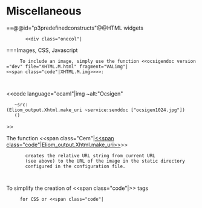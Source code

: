 =Miscellaneous=


==@@id="p3predefinedconstructs"@@HTML widgets
        
        <<div class="onecol"|
===Images, CSS, Javascript
          
          
      To include an image, simply use the function <<ocsigendoc version="dev" file="XHTML.M.html" fragment="VALimg"|<<span class="code"|XHTML.M.img>>>>:
      
          

          
<<code language="ocaml"|img ~alt:"Ocsigen"
    ~src:(Eliom_output.Xhtml.make_uri ~service:senddoc ["ocsigen1024.jpg"])
    ()
>>

          
The function <<span class="Cem"|[[site:dev/Eliom_output.XHTMLFORMSSIG.html#VALmake_uri|<<span class="code"|Eliom_output.Xhtml.make_uri>>]]>>
        creates the relative URL string from current URL
        (see above) to the URL of the image in the static directory
        configured in the configuration file.
      
          

          
To simplify the creation of <<span class="code"|<link>>> tags
      for CSS or <<span class="code"|<script>>> tags for Javascript,
        use the following functions:
          

          
<<code language="ocaml"|css_link ~uri:(make_uri ~service:(static_dir ()) ["style.css"]) ()
>>

          
<<code language="ocaml"|js_script ~uri:(make_uri ~service:(static_dir ()) ["funs.js"]) ()
>>

===Basic menus
          
          
      To make a menu on your web page, you can use the function
          <<span class="Cem"|<<ocsigendoc version="dev" file="Eliom_tools.html" fragment="VALmenu"|<<span class="code"|Eliom_tools.menu>>>>>>.
      First, define your menu like this:
      
          

          
<<code language="ocaml"|let mymenu current =
  Eliom_tools.menu ~classe:["menuprincipal"]
    (home, %:xmllist< Home ~>>)
    [
     (infos, %:xmllist< More info ~>>);
     (tutorial, %:xmllist< Documentation ~>>)
   ] current
>>

          
Here, <<span class="code"|home>>,  <<span class="code"|infos>>,
        and <<span class="code"|tutorial>> are your three pages (generated for example
        by <<ocsigendoc version="dev" file="Eliom_services.html" fragment="VALservice"|<<span class="code"|Eliom_services.service>>>>).
          




          
Then <<span class="code"|mymenu ~service:home>> will generate the following
        code:
          

          <<div class="pre"|<ul class="menu menuprincipal">
  <li class="current first">Home
  </li>
  <li><a href="infos">More info</a>
  </li>
  <li class="last"><a href="tutorial">Documentation</a>
  </li>
</ul>
>>
          
Personalise it in your CSS style-sheet.
          

          
<<ocsigendoc version="dev" file="Eliom_tools.html" fragment="VALmenu"|<<span class="code"|Eliom_tools.menu>>>> takes a list of services without
    GET parameters.
    If you want one of the link to contains GET parameters, pre-apply
    the service.
          

          <<div class="encadre"|
    ====How to make a menu entry with GET parameters?
            
            
          Preapply your service.
          
            
      
          >>
===Hierarchical menus
          
<<code language="ocaml"|(* Hierarchical menu *)
open Eliom_tools_common
open Eliom_tools

let hier1 = service ~path:["hier1"] ~get_params:unit ()
let hier2 = service ~path:["hier2"] ~get_params:unit ()
let hier3 = service ~path:["hier3"] ~get_params:unit ()
let hier4 = service ~path:["hier4"] ~get_params:unit ()
let hier5 = service ~path:["hier5"] ~get_params:unit ()
let hier6 = service ~path:["hier6"] ~get_params:unit ()
let hier7 = service ~path:["hier7"] ~get_params:unit ()
let hier8 = service ~path:["hier8"] ~get_params:unit ()
let hier9 = service ~path:["hier9"] ~get_params:unit ()
let hier10 = service ~path:["hier10"] ~get_params:unit ()

let mymenu =
  (
   (Main_page hier1),

   [([pcdata "page 1"], Site_tree (Main_page hier1, []));

    ([pcdata "page 2"], Site_tree (Main_page hier2, []));

    ([pcdata "submenu 4"],
     Site_tree
       (Default_page hier4,
         [([pcdata "submenu 3"],
          Site_tree
             (Not_clickable,
              [([pcdata "page 3"], Site_tree (Main_page hier3, []));
               ([pcdata "page 4"], Site_tree (Main_page hier4, []));
               ([pcdata "page 5"], Site_tree (Main_page hier5, []))]
             )
          );

          ([pcdata "page 6"], Site_tree (Main_page hier6, []))]
       )
    );

    ([pcdata "page 7"],
     Site_tree (Main_page hier7, []));

    ([pcdata "disabled"], Disabled);

    ([pcdata "submenu 8"],
     Site_tree
       (Main_page hier8,
        [([pcdata "page 9"], Site_tree (Main_page hier9, []));
         ([pcdata "page 10"], Site_tree (Main_page hier10, []))]
       )
    )
  ]
  )

let f i s () () =
  return
    (html
       (head (title (pcdata ""))
          ((style ~contenttype:"text/css"
             [cdata_style
 "a {color: red;}\n
  li.eliomtools_current > a {color: blue;}\n
  .breadthmenu li {\n
    display: inline;\n
    padding: 0px 1em;\n
    margin: 0px;\n
    border-right: solid 1px black;}\n
  .breadthmenu li.eliomtools_last {border: none;}\n
                "])::
                Xhtml.structure_links mymenu ~service:s ())
             )
       (body [h1 [pcdata ("Page "^string_of_int i)];
              h2 [pcdata "Depth first, whole tree:"];
              div
                (Xhtml.hierarchical_menu_depth_first
                   ~whole_tree:true mymenu ~service:s ());
              h2 [pcdata "Depth first, only current submenu:"];
              div (Xhtml.hierarchical_menu_depth_first mymenu ~service:s ());
              h2 [pcdata "Breadth first:"];
              div
                (Xhtml.hierarchical_menu_breadth_first
                   ~classe:["breadthmenu"] mymenu ~service:s ())]))


let _ =
  register hier1 (f 1 hier1);
  register hier2 (f 2 hier2);
  register hier3 (f 3 hier3);
  register hier4 (f 4 hier4);
  register hier5 (f 5 hier5);
  register hier6 (f 6 hier6);
  register hier7 (f 7 hier7);
  register hier8 (f 8 hier8);
  register hier9 (f 9 hier9);
  register hier10 (f 10 hier10)
>>


==Open ID==

==Atom==


